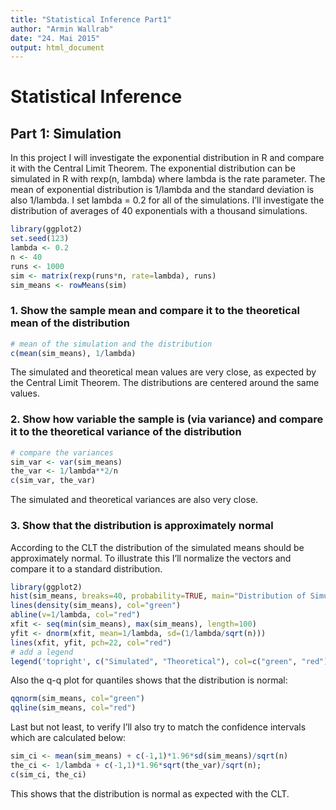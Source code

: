 ```yaml
---
title: "Statistical Inference Part1"
author: "Armin Wallrab"
date: "24. Mai 2015"
output: html_document
---
```

 
# Statistical Inference 
## Part 1: Simulation

In this project I will investigate the exponential distribution in R and compare it with the Central Limit Theorem. The exponential distribution can be simulated in R with rexp(n, lambda) where lambda is the rate parameter. The mean of exponential distribution is 1/lambda and the standard deviation is also 1/lambda. I set lambda = 0.2 for all of the simulations. I'll investigate the distribution of averages of 40 exponentials with a thousand simulations.

```r
library(ggplot2)
set.seed(123)
lambda <- 0.2
n <- 40
runs <- 1000
sim <- matrix(rexp(runs*n, rate=lambda), runs)
sim_means <- rowMeans(sim)
```

### 1. Show the sample mean and compare it to the theoretical mean of the distribution

```r
# mean of the simulation and the distribution
c(mean(sim_means), 1/lambda)
```

The simulated and theoretical mean values are very close, as expected by the Central Limit Theorem. The distributions are centered around the same values.

### 2. Show how variable the sample is (via variance) and compare it to the theoretical variance of the distribution

```r
# compare the variances
sim_var <- var(sim_means)
the_var <- 1/lambda**2/n
c(sim_var, the_var)
```

The simulated and theoretical variances are also very close.

### 3. Show that the distribution is approximately normal
According to the CLT the distribution of the simulated means should be approximately normal. To illustrate this I'll normalize the vectors and compare it to a standard distribution.
 
```r
library(ggplot2)
hist(sim_means, breaks=40, probability=TRUE, main="Distribution of Simulation", xlab="")
lines(density(sim_means), col="green")
abline(v=1/lambda, col="red")
xfit <- seq(min(sim_means), max(sim_means), length=100)
yfit <- dnorm(xfit, mean=1/lambda, sd=(1/lambda/sqrt(n)))
lines(xfit, yfit, pch=22, col="red")
# add a legend
legend('topright', c("Simulated", "Theoretical"), col=c("green", "red"), lty=c(1,1))
```

Also the q-q plot for quantiles shows that the distribution is normal:

```r
qqnorm(sim_means, col="green")
qqline(sim_means, col="red")
```

Last but not least, to verify I'll also try to match the confidence intervals which are calculated below:

```r
sim_ci <- mean(sim_means) + c(-1,1)*1.96*sd(sim_means)/sqrt(n)
the_ci <- 1/lambda + c(-1,1)*1.96*sqrt(the_var)/sqrt(n);
c(sim_ci, the_ci)
```

This shows that the distribution is normal as expected with the CLT.
